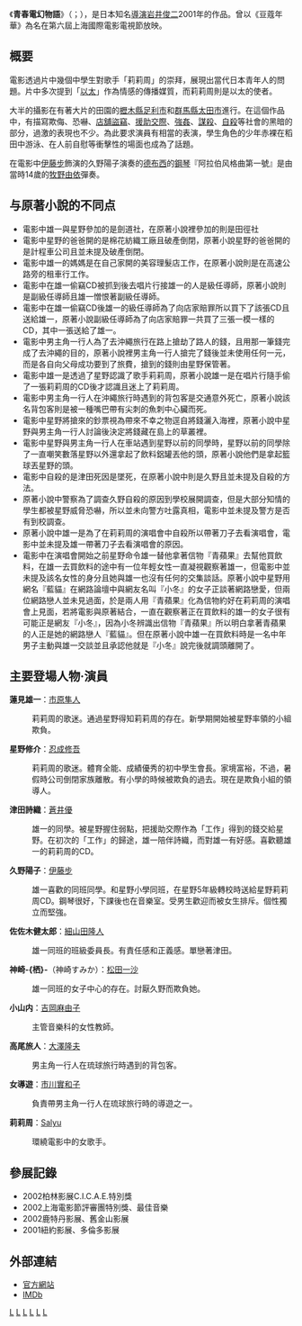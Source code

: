 {{Unreferenced|time=2016-12-28T22:23:30+00:00}}
{{noteTA
|T=zh-hans:青春電幻物語;zh-hant:青春電幻物語;zh-hk:青春電幻物語;zh-tw:青春電幻物語;zh-mo:青春電幻物語; 
|1=zh-hans:青春電幻物語;zh-hant:青春電幻物語;zh-hk:青春電幻物語;zh-tw:青春電幻物語;zh-mo:青春電幻物語;
}}
{{Infobox Film
| name           = 青春電幻物語
| image          = Lilychouchou.png
| caption        = 香港版DVD封面
| director       = [[岩井俊二|岩井俊二]]
| producer       = 岩井俊二
| writer         = 岩井俊二
| starring       = [[市原隼人|市原隼人]]<br />[[忍成修吾|忍成修吾]]<br />[[蒼井優|蒼井優]]<br />[[伊藤步|伊藤步]] 
| music          = [[小林武史|小林武史]]
| cinematography = 篠田昇
| editing        = 
| production_company = 
| distributor    = ロックウェル・アイズ
| released       = {{JPN}}：{{film date|2001|10|6}}<br>{{HK}}：{{start date|2002|12|19}}<br>{{TWN}}：{{start date|2021|04|01}}（數位修復版）
| runtime        = 146分钟
| country        = [[日本|日本]]
| awards         = 
| language       = [[日語|日語]]
| budget         = 
| preceded_by    = 
| followed_by    = 
| amg_id         = 1:255638
| imdb_id        = 0297721
}}

《'''青春電幻物語'''》（'''{{lang-ja|リリイ・シュシュのすべて}}'''；'''{{lang-en|All About Lily Chou-Chou}}'''），是日本知名[[導演|導演]][[岩井俊二|岩井俊二]]2001年的作品。曾以《豆蔻年華》為名在第六屆上海國際電影電視節放映。

== 概要 ==
電影透過片中幾個中學生對歌手「莉莉周」的崇拜，展現出當代日本青年人的問題。片中多次提到「[[以太|以太]]」作為情感的傳播媒質，而莉莉周則是以太的使者。

大半的攝影在有著大片的田園的[[櫪木縣|櫪木縣]][[足利市|足利市]]和[[群馬縣|群馬縣]][[太田市|太田市]]進行。在這個作品中，有描寫欺侮、恐嚇、[[店舖盜竊|店舖盜竊]]、[[援助交際|援助交際]]、[[強姦|強姦]]、[[謀殺|謀殺]]、[[自殺|自殺]]等社會的黑暗的部分，過激的表現也不少。為此要求演員有相當的表演，學生角色的少年赤裸在稻田中游泳、在人前自慰等衝擊性的場面也成為了話題。

在電影中[[伊藤步|伊藤步]]飾演的久野陽子演奏的[[德布西|德布西]]的[[鋼琴|鋼琴]]『阿拉伯风格曲第一號』是由當時14歲的[[牧野由依|牧野由依]]彈奏。

== 与原著小說的不同点 ==
*電影中雄一與星野參加的是劍道社，在原著小說裡參加的則是田徑社
*電影中星野的爸爸開的是棉花紡織工廠且破產倒閉，原著小說星野的爸爸開的是計程車公司且並未提及破產倒閉。
*電影中雄一的媽媽是在自己家開的美容理髮店工作，在原著小說則是在高速公路旁的租車行工作。
*電影中在雄一偷竊CD被抓到後去唱片行接雄一的人是級任導師，原著小說則是副級任導師且雄一憎恨著副級任導師。
*電影中在雄一偷竊CD後雄一的級任導師為了向店家賠罪所以買下了該張CD且送給雄一，原著小說副級任導師為了向店家賠罪一共買了三張一模一樣的CD，其中一張送給了雄一。
*電影中男主角一行人為了去沖繩旅行在路上搶劫了路人的錢，且用那一筆錢完成了去沖繩的目的，原著小說裡男主角一行人搶完了錢後並未使用任何一元，而是各自向父母成功要到了旅費，搶到的錢則由星野保管著。
*電影中雄一是透過了星野認識了歌手莉莉周，原著小說雄一是在唱片行隨手偷了一張莉莉周的CD後才認識且迷上了莉莉周。
*電影中男主角一行人在沖繩旅行時遇到的背包客是交通意外死亡，原著小說該名背包客則是被一種嘴巴帶有尖刺的魚刺中心臟而死。
*電影中星野將搶來的鈔票視為帶來不幸之物逕自將錢灑入海裡，原著小說中星野與男主角一行人討論後決定將錢藏在島上的草叢裡。
*電影中星野與男主角一行人在車站遇到星野以前的同學時，星野以前的同學除了一直嘲笑數落星野以外還拿起了飲料鋁罐丟他的頭，原著小說他們是拿起籃球丟星野的頭。
*電影中自殺的是津田死因是墜死，在原著小說中則是久野且並未提及自殺的方法。
*原著小說中警察為了調查久野自殺的原因到學校展開調查，但是大部分知情的學生都被星野威脅恐嚇，所以並未向警方吐露真相，電影中並未提及警方是否有到校調查。
*原著小說中雄一是為了在莉莉周的演唱會中自殺所以帶著刀子去看演唱會，電影中並未提及雄一帶著刀子去看演唱會的原因。
*電影中在演唱會開始之前星野命令雄一替他拿著信物『青蘋果』去幫他買飲料，在雄一去買飲料的途中有一位年輕女性一直凝視觀察著雄一，但電影中並未提及該名女性的身分且她與雄一也沒有任何的交集談話。原著小說中星野用網名『藍貓』在網路論壇中與網友名叫『小冬』的女子正談著網路戀愛，但兩位網路戀人並未見過面，於是兩人用『青蘋果』化為信物約好在莉莉周的演唱會上見面，若將電影與原著結合，一直在觀察著正在買飲料的雄一的女子很有可能正是網友『小冬』，因為小冬辨識出信物『青蘋果』所以明白拿著青蘋果的人正是她的網路戀人『藍貓』。但在原著小說中雄一在買飲料時是一名中年男子主動與雄一交談並且承認他就是『小冬』說完後就調頭離開了。

== 主要登場人物·演員 ==
'''蓮見雄一'''：[[市原隼人|市原隼人]]
:莉莉周的歌迷。通過星野得知莉莉周的存在。新學期開始被星野率領的小組欺負。
'''星野修介'''：[[忍成修吾|忍成修吾]]
:莉莉周的歌迷。體育全能、成績優秀的初中學生會長。家境富裕，不過，暑假時公司倒閉家族離散。有小學的時候被欺負的過去。現在是欺負小組的領導人。
'''津田詩織'''：[[蒼井優|蒼井優]]
:雄一的同學。被星野握住弱點，把援助交際作為「工作」得到的錢交給星野。在初次的「工作」的歸途，雄一陪伴詩織，而對雄一有好感。喜歡聽雄一的莉莉周的CD。
'''久野陽子'''：[[伊藤步|伊藤步]]
:雄一喜歡的同班同學。和星野小學同班，在星野5年級轉校時送給星野莉莉周CD。鋼琴很好，下課後也在音樂室。受男生歡迎而被女生排斥。個性獨立而堅強。
'''佐佐木健太郎'''：[[細山田隆人|細山田隆人]]
:雄一同班的班級委員長。有責任感和正義感。單戀著津田。
'''神崎-{栖}-'''（神崎すみか）：[[松田一沙|松田一沙]]
:雄一同班的女子中心的存在。討厭久野而欺負她。
''' 小山内'''：[[吉岡麻由子|吉岡麻由子]]
:主管音樂科的女性教師。
''' 高尾旅人'''：[[大澤隆夫|大澤隆夫]]
:男主角一行人在琉球旅行時遇到的背包客。
''' 女導遊'''：[[市川實和子|市川實和子]]
:負責帶男主角一行人在琉球旅行時的導遊之一。
''' 莉莉周'''：[[Salyu|Salyu]]
:環繞電影中的女歌手。

== 參展記錄 ==
*2002柏林影展C.I.C.A.E.特別獎
*2002上海電影節評審團特別獎、最佳音樂
*2002鹿特丹影展、舊金山影展
*2001紐約影展、多倫多影展

== 外部連結 ==
*[http://www.lily-chou-chou.jp/ 官方網站] {{Wayback|url=http://www.lily-chou-chou.jp/ |date=20201102024215 }}
*[http://www.imdb.com/title/tt0297721/ IMDb] {{Wayback|url=http://www.imdb.com/title/tt0297721/ |date=20201112041917 }}

[[Category:2001年日本電影作品|L]]
[[Category:岩井俊二電影|L]]
[[Category:日本青春電影|L]]
[[Category:校園暴力題材電影|L]]
[[Category:日本網路小說|L]]
[[Category:校園暴力題材小說|L]]